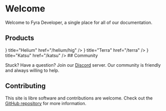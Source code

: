 
# Welcome

Welcome to Fyra Developer, a single place for all of our documentation.

## Products

<Cards>
  <Card
    icon={<FontAwesomeIcon icon={faAtom} />}
    title="Helium"
    href="/helium/hig"
  />
  <Card icon={<FontAwesomeIcon icon={faBox} />} title="Terra" href="/terra" />
  <Card
    icon={<FontAwesomeIcon icon={faBowlFood} />}
    title="Katsu"
    href="/katsu"
  />
</Cards>
## Community

Stuck? Have a question? Join our [Discord](https://discord.gg/BHNfGewTXX) server. Our community is friendly and always willing to help.

## Contributing

This site is libre software and contributions are welcome. Check out the [GitHub repository](https://github.com/FyraLabs/devdocs) for more information.

